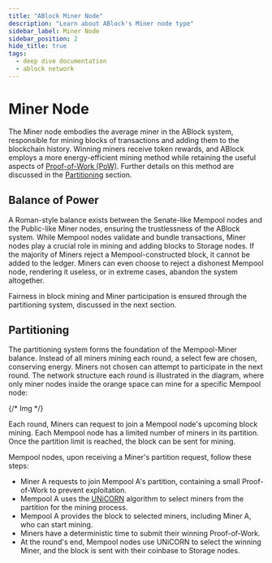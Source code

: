 ```yaml
---
title: "ABlock Miner Node"
description: "Learn about ABlock's Miner node type"
sidebar_label: Miner Node
sidebar_position: 2
hide_title: true
tags:
  - deep dive documentation
  - ablock network
---
```


# Miner Node

The Miner node embodies the average miner in the ABlock system, responsible for mining blocks of transactions and adding them to the blockchain history. Winning miners receive token rewards, and ABlock employs a more energy-efficient mining method while retaining the useful aspects of [Proof-of-Work (PoW)](https://en.bitcoin.it/wiki/Proof_of_work). Further details on this method are discussed in the [Partitioning](#partitioning) section.

## Balance of Power

A Roman-style balance exists between the Senate-like Mempool nodes and the Public-like Miner nodes, ensuring the trustlessness of the ABlock system. While Mempool nodes validate and bundle transactions, Miner nodes play a crucial role in mining and adding blocks to Storage nodes. If the majority of Miners reject a Mempool-constructed block, it cannot be added to the ledger. Miners can even choose to reject a dishonest Mempool node, rendering it useless, or in extreme cases, abandon the system altogether.

Fairness in block mining and Miner participation is ensured through the partitioning system, discussed in the next section.

## Partitioning

The partitioning system forms the foundation of the Mempool-Miner balance. Instead of all miners mining each round, a select few are chosen, conserving energy. Miners not chosen can attempt to participate in the next round. The network structure each round is illustrated in the diagram, where only miner nodes inside the orange space can mine for a specific Mempool node:

{/* Img */}

Each round, Miners can request to join a Mempool node's upcoming block mining. Each Mempool node has a limited number of miners in its partition. Once the partition limit is reached, the block can be sent for mining.

Mempool nodes, upon receiving a Miner's partition request, follow these steps:

- Miner A requests to join Mempool A's partition, containing a small Proof-of-Work to prevent exploitation.
- Mempool A uses the [UNiCORN](unicorns) algorithm to select miners from the partition for the mining process.
- Mempool A provides the block to selected miners, including Miner A, who can start mining.
- Miners have a deterministic time to submit their winning Proof-of-Work.
- At the round's end, Mempool nodes use UNiCORN to select the winning Miner, and the block is sent with their coinbase to Storage nodes.
